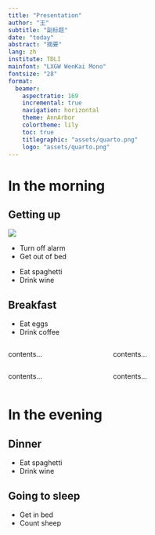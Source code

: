 ```yaml
---
title: "Presentation"
author: "王"
subtitle: "副标题"
date: "today"
abstract: "摘要"
lang: zh
institute: TDLI
mainfont: "LXGW WenKai Mono"
fontsize: "28"
format: 
  beamer: 
    aspectratio: 169
    incremental: true
    navigation: horizontal
    theme: AnnArbor
    colortheme: lily
    toc: true
    titlegraphic: "assets/quarto.png"
    logo: "assets/quarto.png"
---
```


# In the morning

## Getting up

![](https://quarto.org/quarto.png){fig-align="center"}

-   Turn off alarm
-   Get out of bed

::: incremental
-   Eat spaghetti
-   Drink wine
:::

## Breakfast

-   Eat eggs
-   Drink coffee

::: columns
::: {.column width="40%"}
contents...
:::

::: {.column width="60%"}
contents...
:::
:::

::: {.columns .onlytextwidth align="top"}
::: {.column width="40%" align="center"}
contents...
:::

::: {.column width="60%"}
contents...
:::
:::

# In the evening

## Dinner

-   Eat spaghetti
-   Drink wine

## Going to sleep

-   Get in bed
-   Count sheep